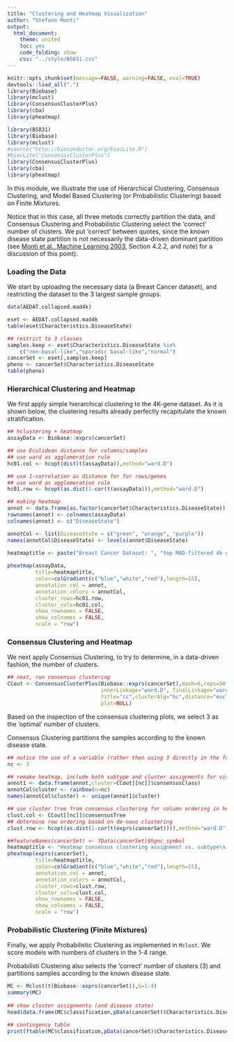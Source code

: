 ```yaml
---
title: "Clustering and Heatmap Visualization"
author: "Stefano Monti"
output:
  html_document:
    theme: united
    toc: yes
    code_folding: show
    css: "../style/BS831.css" 
---
```


```r
knitr::opts_chunk$set(message=FALSE, warning=FALSE, eval=TRUE)
devtools::load_all(".")
library(Biobase)
library(mclust)
library(ConsensusClusterPlus)
library(cba)
library(pheatmap)
```

```r
library(BS831)
library(Biobase)
library(mclust)
#source("http://bioconductor.org/biocLite.R")
#biocLite("ConsensusClusterPlus")
library(ConsensusClusterPlus)
library(cba)
library(pheatmap)
```

In this module, we illustrate the use of Hierarchical Clustering,
Consensus Clustering, and Model Based Clustering (or Probabilistic
Clustering) based on Finite Mixtures.

Notice that in this case, all three metods correctly partition the
data, and Consensus Clustering and Probabilistic Clustering select the
'correct' number of clusters. We put 'correct' between quotes, since
the known disease state partition is not necessarily the data-driven
dominant partition (see [Monti et al., Machine Learning
2003](http://montilab.bumc.bu.edu/~montilab/bibliography/MachineLearning2003_052_0091_ConsensusClustering.pdf),
Section 4.2.2, and note) for a discussion of this point).

### Loading the Data

We start by uploading the necessary data (a Breast Cancer dataset),
and restricting the dataset to the 3 largest sample groups.

```r
data(AEDAT.collapsed.mad4k)

eset <- AEDAT.collapsed.mad4k
table(eset$Characteristics.DiseaseState)

## restrict to 3 classes
samples.keep <- eset$Characteristics.DiseaseState %in%
    c("non-basal-like","sporadic basal-like","normal")
cancerSet <- eset[,samples.keep]
pheno <- cancerSet$Characteristics.DiseaseState
table(pheno)
```

### Hierarchical Clustering and Heatmap

We first apply simple hierarchical clustering to the 4K-gene
dataset. As it is shown below, the clustering results already
perfectly recapitulate the known stratification.

```r
## hclustering + heatmap
assayData <- Biobase::exprs(cancerSet)

## use Eculidean distance for columns/samples
## use ward as agglomeration rule
hc01.col <- hcopt(dist(t(assayData)),method="ward.D")

## use 1-correlation as distance for for rows/genes
## use ward as agglomeration rule
hc01.row <- hcopt(as.dist(1-cor(t(assayData))),method="ward.D")

## making heatmap
annot <- data.frame(as.factor(cancerSet$Characteristics.DiseaseState)) 
rownames(annot) <- colnames(assayData)
colnames(annot) <- c("DiseaseState")

annotCol <- list(DiseaseState = c("green", "orange", "purple"))
names(annotCol$DiseaseState) <- levels(annot$DiseaseState)
                 
heatmaptitle <- paste("Breast Cancer Dataset: ", "top MAD-filtered 4k genes", sep = "")

pheatmap(assayData,
         title=heatmaptitle,
         color=colGradient(c("blue","white","red"),length=15),
         annotation_col = annot,
         annotation_colors = annotCol,
         cluster_rows=hc01.row,
         cluster_cols=hc01.col,
         show_rownames = FALSE,
         show_colnames = FALSE,
         scale = "row")
```

### Consensus Clustering and Heatmap

We next apply Consensus Clustering, to try to determine, in a
data-driven fashion, the number of clusters.

```r
## next, run consensus clustering
CCout <- ConsensusClusterPlus(Biobase::exprs(cancerSet),maxK=6,reps=50,pItem=0.8,pFeature=1,
                              innerLinkage="ward.D", finalLinkage="ward.D",
                              title="cc",clusterAlg="hc",distance="euclidean",seed=1262118388.71279,
                              plot=NULL)
```

Based on the inspection of the consensus clustering plots, we select
3 as the 'optimal' number of clusters. 

Consensus Clustering partitions the samples according to the
known disease state.

```r
## notice the use of a variable (rather then using 3 directly in the following commands)
nc <- 3

## remake heatmap, include both subtype and cluster assignments for visual comparison
annot1 <- data.frame(annot,cluster=CCout[[nc]]$consensusClass)
annotCol$cluster <- rainbow(n=nc)
names(annotCol$cluster) <- unique(annot1$cluster)

## use cluster tree from consensus clustering for column ordering in heatmap
clust.col <- CCout[[nc]]$consensusTree
## determine row ordering based on de-novo clustering
clust.row <- hcopt(as.dist(1-cor(t(exprs(cancerSet)))),method="ward.D")

##featureNames(cancerSet) <- fData(cancerSet)$hgnc_symbol
heatmaptitle <- "Heatmap consensus clustering assignment vs. subtype\n top 4k z-score normalized"
pheatmap(exprs(cancerSet),
         title=heatmaptitle,
         color=colGradient(c("blue","white","red"),length=15),
         annotation_col = annot,
         annotation_colors = annotCol,
         cluster_rows=clust.row,
         cluster_cols=clust.col,
         show_rownames = FALSE,
         show_colnames = FALSE,
         scale = "row")
```

### Probabilistic Clustering (Finite Mixtures)

Finally, we apply Probabilistic Clustering as implemented in `Mclust`. We
score models with numbers of clusters in the 1-4 range.

Probabilisti Clustering also selects the 'correct' number of clusters
(3) and partitions samples according to the known disease state.

```r
MC <- Mclust(t(Biobase::exprs(cancerSet)),G=1:4)
summary(MC)
 
## show cluster assignments (and disease state)
head(data.frame(MC$classification,pData(cancerSet)$Characteristics.DiseaseState))

## contingency table
print(ftable(MC$classification,pData(cancerSet)$Characteristics.DiseaseState))
```

